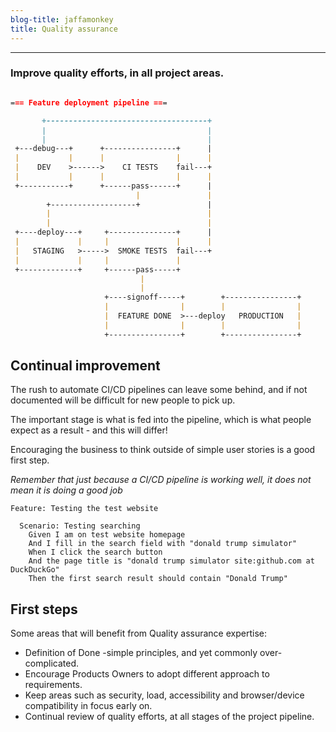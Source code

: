 ```yaml
---
blog-title: jaffamonkey
title: Quality assurance
---
```



---

### Improve quality efforts, in all project areas.

<CodeWave>

```markdown

=== Feature deployment pipeline ===

       +------------------------------------+
       |                                    |
       |                                    |
 +---debug---+      +----------------+      |
 |           |      |                |      |
 |    DEV    >------>    CI TESTS    fail---+  
 |           |      |                |      |  
 +-----------+      +------pass------+      |                                             
                            |               |
        +-------------------+               |
        |                                   |
        |                                   |             
 +----deploy---+     +---------------+      |    
 |             |     |               |      |
 |   STAGING   >----->  SMOKE TESTS  fail---+
 |             |     |               |
 +-------------+     +------pass-----+        
                             |                        
                             |                         
                     +----signoff-----+        +----------------+     
                     |                |        |                |
                     |  FEATURE DONE  >---deploy   PRODUCTION   |
                     |                |        |                |
                     +----------------+        +----------------+ 
```

## Continual improvement

The rush to automate CI/CD pipelines can leave some behind, and if not documented will be difficult for new people to pick up.

The important stage is what is fed into the pipeline, which is what people expect as a result - and this will differ!

Encouraging the business to think outside of simple user stories is a good first step.

_Remember that just because a CI/CD pipeline is working well, it does not mean it is doing a good job_ 

```gherkin
Feature: Testing the test website
  
  Scenario: Testing searching
    Given I am on test website homepage
    And I fill in the search field with "donald trump simulator"
    When I click the search button
    And the page title is "donald trump simulator site:github.com at DuckDuckGo"
    Then the first search result should contain "Donald Trump"
```

## First steps

Some areas that will benefit from Quality assurance expertise:

* Definition of Done -simple principles, and yet commonly over-complicated.
* Encourage Products Owners to adopt different approach to requirements.
* Keep areas such as security, load, accessibility and browser/device compatibility in focus early on.
* Continual review of quality efforts, at all stages of the project pipeline.

</CodeWave>
